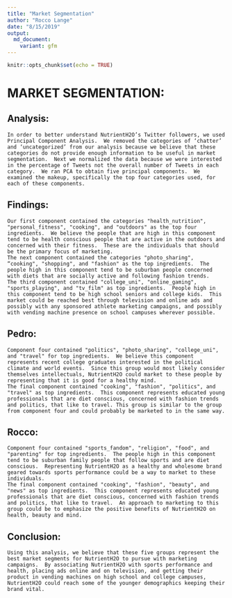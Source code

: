 ```yaml
---
title: "Market Segmentation"
author: "Rocco Lange"
date: "8/15/2019"
output: 
  md_document:
    variant: gfm
---
```


```r
knitr::opts_chunk$set(echo = TRUE)
```

# MARKET SEGMENTATION: 
## Analysis:
	In order to better understand NutrientH2O’s Twitter followers, we used Principal Component Analysis.  We removed the categories of ‘chatter’ and ‘uncategorized’ from our analysis because we believe that these categories do not provide enough information to be useful in market segmentation.  Next we normalized the data because we were interested in the percentage of Tweets not the overall number of Tweets in each category.  We ran PCA to obtain five principal components.  We examined the makeup, specifically the top four categories used, for each of these components. 
	
## Findings: 
	Our first component contained the categories "health_nutrition", "personal_fitness", "cooking", and "outdoors" as the top four ingredients.  We believe the people that are high in this component tend to be health conscious people that are active in the outdoors and concerned with their fitness.  These are the individuals that should be the primary focus of marketing.
	The next component contained the categories "photo_sharing", “cooking", "shopping", and "fashion" as the top ingredients.  The people high in this component tend to be suburban people concerned with diets that are socially active and following fashion trends.  
	The third component contained "college_uni", "online_gaming", "sports_playing", and "tv_film" as top ingredients.  People high in this component tend to be high school seniors and college kids.  This market could be reached best through television and online ads and possibly with any sponsored athlete marketing campaigns, and possibly with vending machine presence on school campuses wherever possible.
	
## Pedro:
	Component four contained "politics", "photo_sharing", "college_uni", and "travel" for top ingredients.  We believe this component represents recent college graduates interested in the political climate and world events.  Since this group would most likely consider themselves intellectuals, NutrientH2O could market to these people by representing that it is good for a healthy mind.
	The final component contained "cooking", "fashion", "politics", and "travel" as top ingredients.  This component represents educated young professionals that are diet conscious, concerned with fashion trends and politics, that like to travel. This group is similar to the group from component four and could probably be marketed to in the same way.
	
## Rocco:
	Component four contained "sports_fandom", "religion", "food", and "parenting" for top ingredients.  The people high in this component tend to be suburban family people that follow sports and are diet conscious.  Representing NutrientH2O as a healthy and wholesome brand geared towards sports performance could be a way to market to these individuals.
	The final component contained "cooking", "fashion", "beauty", and "news" as top ingredients.  This component represents educated young professionals that are diet conscious, concerned with fashion trends and politics, that like to travel.  An approach to marketing to this group could be to emphasize the positive benefits of NutrientH2O on health, beauty and mind.
	
## Conclusion:
	Using this analysis, we believe that these five groups represent the best market segments for NutrientH2O to pursue with marketing campaigns.  By associating NutrientH2O with sports performance and health, placing ads online and on television, and getting their product in vending machines on high school and college campuses, NutrientH2O could reach some of the younger demographics keeping their brand vital.


